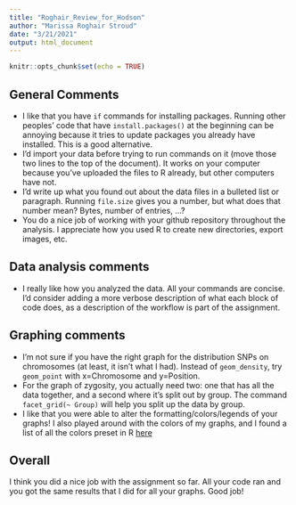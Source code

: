 ```yaml
---
title: "Roghair_Review_for_Hodson"
author: "Marissa Roghair Stroud"
date: "3/21/2021"
output: html_document
---
```



```r
knitr::opts_chunk$set(echo = TRUE)
```

## General Comments

* I like that you have `if` commands for installing packages. Running other peoples' code that have `install.packages()` at the beginning can be annoying because it tries to update packages you already have installed. This is a good alternative. 
* I'd import your data before trying to run commands on it (move those two lines to the top of the document). It works on your computer because you've uploaded the files to R already, but other computers have not. 
* I'd write up what you found out about the data files in a bulleted list or paragraph. Running `file.size` gives you a number, but what does that number mean? Bytes, number of entries, ...?
* You do a nice job of working with your github repository throughout the analysis. I appreciate how you used R to create new directories, export images, etc. 


## Data analysis comments

* I really like how you analyzed the data. All your commands are concise. I'd consider adding a more verbose description of what each block of code does, as a description of the workflow is part of the assignment.


## Graphing comments

* I'm not sure if you have the right graph for the distribution SNPs on chromosomes (at least, it isn't what I had). Instead of `geom_density`, try `geom_point` with x=Chromosome and y=Position. 
* For the graph of zygosity, you actually need two: one that has all the data together, and a second where it's split out by group. The command `facet_grid(~ Group)` will help you split up the data by group.
* I like that you were able to alter the formatting/colors/legends of your graphs! I also played around with the colors of my graphs, and I found a list of all the colors preset in R [here](http://www.stat.columbia.edu/~tzheng/files/Rcolor.pdf?utm_source=twitterfeed&utm_medium=twitter) 


## Overall

I think you did a nice job with the assignment so far. All your code ran and you got the same results that I did for all your graphs. Good job!

